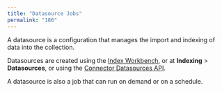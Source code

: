 ```yaml
---
title: "Datasource Jobs"
permalink: "186"
---
```


A datasource is a configuration that manages the import and indexing of data into the collection.

Datasources are created using the [Index Workbench](/fusion-server/4.2/158/index-workbench), or at **Indexing** > **Datasources**, or using the [Connector Datasources API](/fusion-server/4.2/353/connector-datasources-api).

A datasource is also a job that can run on demand or on a schedule.